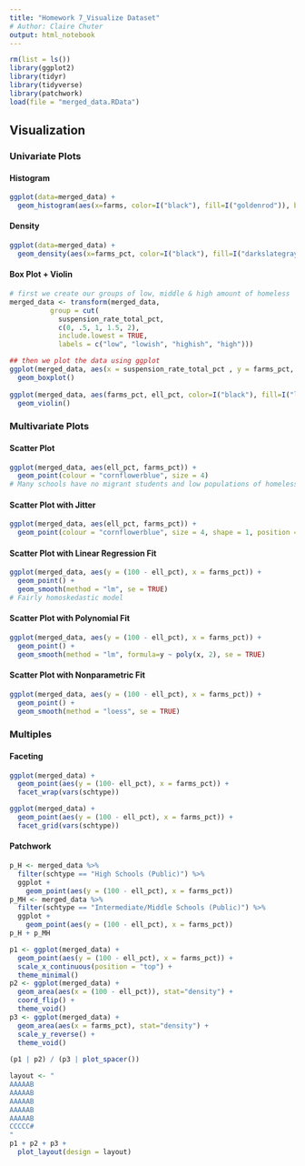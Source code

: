 ```yaml
---
title: "Homework 7_Visualize Dataset"
# Author: Claire Chuter
output: html_notebook
---
```


```r
rm(list = ls())
library(ggplot2)
library(tidyr)
library(tidyverse)
library(patchwork)
load(file = "merged_data.RData")
```


## Visualization

### Univariate Plots {.tabset}

#### Histogram

```r
ggplot(data=merged_data) +
  geom_histogram(aes(x=farms, color=I("black"), fill=I("goldenrod")), bins=30)
```

#### Density

```r
ggplot(data=merged_data) +
  geom_density(aes(x=farms_pct, color=I("black"), fill=I("darkslategray4")))
```

#### Box Plot + Violin

```r

# first we create our groups of low, middle & high amount of homeless 
merged_data <- transform(merged_data, 
          group = cut(
            suspension_rate_total_pct, 
            c(0, .5, 1, 1.5, 2), 
            include.lowest = TRUE,
            labels = c("low", "lowish", "highish", "high")))

## then we plot the data using ggplot
ggplot(merged_data, aes(x = suspension_rate_total_pct , y = farms_pct, color=I("black"), fill=I("violetred"))) +
  geom_boxplot()
                                                            
ggplot(merged_data, aes(farms_pct, ell_pct, color=I("black"), fill=I("lightcyan"))) + 
  geom_violin()

```

### Multivariate Plots {.tabset}

#### Scatter Plot

```r
ggplot(merged_data, aes(ell_pct, farms_pct)) + 
  geom_point(colour = "cornflowerblue", size = 4)
# Many schools have no migrant students and low populations of homeless students. There is a wider range of migrant percentages of students within schools than homeless.  
```

#### Scatter Plot with Jitter

```r
ggplot(merged_data, aes(ell_pct, farms_pct)) + 
  geom_point(colour = "cornflowerblue", size = 4, shape = 1, position = "jitter") 
```

#### Scatter Plot with Linear Regression Fit

```r
ggplot(merged_data, aes(y = (100 - ell_pct), x = farms_pct)) +
  geom_point() +
  geom_smooth(method = "lm", se = TRUE)
# Fairly homoskedastic model
```

#### Scatter Plot with Polynomial Fit

```r
ggplot(merged_data, aes(y = (100 - ell_pct), x = farms_pct)) +
  geom_point() +
  geom_smooth(method = "lm", formula=y ~ poly(x, 2), se = TRUE)
```

#### Scatter Plot with Nonparametric Fit

```r
ggplot(merged_data, aes(y = (100 - ell_pct), x = farms_pct)) +
  geom_point() +
  geom_smooth(method = "loess", se = TRUE)
```

### Multiples

#### Faceting

```r
ggplot(merged_data) +
  geom_point(aes(y = (100- ell_pct), x = farms_pct)) +
  facet_wrap(vars(schtype))
```


```r
ggplot(merged_data) +
  geom_point(aes(y = (100 - ell_pct), x = farms_pct)) +
  facet_grid(vars(schtype))
```

#### Patchwork

```r
p_H <- merged_data %>%
  filter(schtype == "High Schools (Public)") %>%
  ggplot +
    geom_point(aes(y = (100 - ell_pct), x = farms_pct))
p_MH <- merged_data %>%
  filter(schtype == "Intermediate/Middle Schools (Public)") %>%
  ggplot +
    geom_point(aes(y = (100 - ell_pct), x = farms_pct))
p_H + p_MH
```


```r
p1 <- ggplot(merged_data) +
  geom_point(aes(y = (100 - ell_pct), x = farms_pct)) +
  scale_x_continuous(position = "top") +
  theme_minimal()
p2 <- ggplot(merged_data) +
  geom_area(aes(x = (100 - ell_pct)), stat="density") +
  coord_flip() +
  theme_void()
p3 <- ggplot(merged_data) +
  geom_area(aes(x = farms_pct), stat="density") +
  scale_y_reverse() +
  theme_void()
  
(p1 | p2) / (p3 | plot_spacer())
```

```r
layout <- "
AAAAAB
AAAAAB
AAAAAB
AAAAAB
AAAAAB
CCCCC#
"
p1 + p2 + p3 +
  plot_layout(design = layout)
```